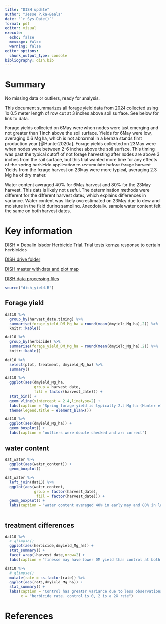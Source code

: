 ```yaml
---
title: "DISH update"
author: "Jesse Puka-Beals"
date: "`r Sys.Date()`"
format: pdf
editor: visual
execute:
  echo: false
  message: false
  warning: false
editor_options: 
  chunk_output_type: console
bibliography: dish.bib
---
```


# Summary

No missing data or outliers, ready for analysis.

This document summarizes all forage yield data from 2024 collected using 1x 0.5 meter length of row cut at 3 inches above soil surface. See below for link to data.

Forage yields collected on 6May were when nodes were just emerging and not greater than 1 inch above the soil surface. Yields for 6May were low, averaging 0.6 Mg ha, which is not abnormal in a kernza stands first production year [@Hunter2020a]. Forage yields collected on 23May were when nodes were between 2-6 inches above the soil surface. This timing was past the typical cutoff of not forage harvesting after nodes are above 3 inches from the soil surface, but this trial wanted more time for any effects of the spring herbicide application to accumulate before forage harvest. Yields from the forage harvest on 23May were more typical, averaging 2.3 Mg ha of dry matter.

Water content averaged 40% for 6May harvest and 80% for the 23May harvest. This data is likely not useful. The determination methods were different for the different harvest dates, which explains differences in variance. Water content was likely overestimated on 23May due to dew and moisture in the field during sampling. Anecdotally, sample water content felt the same on both harvest dates.

# Key information

DISH = Debalin Isisdor Herbicide Trial. Trial tests kernza response to certain herbicides

[DISH drive folder](https://drive.google.com/drive/folders/1o-Uxzj_jdKeDWl_txSn17louCpe-P9ZO)

[DISH master with data and plot map](https://docs.google.com/spreadsheets/d/1HtKeSv93GQMWm8yx5QJRuqrUkAzYI577hPCDMTsKLhU/edit#gid=1999649668)

[DISH data processing files](https://github.com/jpukabeals/scs-lab_misc)

```r
source("dish_yield.R")
```

## Forage yield

```r
dat10 %>% 
  group_by(harvest_date,timing) %>% 
  summarise(forage_yield_DM_Mg_ha = round(mean(dmyield_Mg_ha),2)) %>% 
  knitr::kable()

dat10 %>% 
  group_by(herbicide) %>% 
  summarise(forage_yield_DM_Mg_ha = round(mean(dmyield_Mg_ha),2)) %>% 
  knitr::kable()
```

```r
dat10 %>% 
  select(plot, treatment, dmyield_Mg_ha) %>% 
  summary()
```

```r
dat10 %>% 
  ggplot(aes(dmyield_Mg_ha,
             group = harvest_date,
             fill = factor(harvest_date))) +
  stat_bin() +
  geom_vline(xintercept = 2.4,linetype=2) +
  labs(caption = "Spring forage yield is typically 2.4 Mg ha (Hunter et all 2020)") +
  theme(legend.title = element_blank())

dat10 %>% 
  ggplot(aes(dmyield_Mg_ha)) +
  geom_boxplot() +
  labs(caption = "outliers were double checked and are correct")
```

\newpage

## water content

```r
dat_water %>% 
  ggplot(aes(water_content)) + 
  geom_boxplot() 

dat_water %>% 
  left_join(dat10) %>% 
  ggplot(aes(water_content,
             group = factor(harvest_date),
              fill = factor(harvest_date))) + 
  geom_boxplot() +
  labs(caption = "water content averaged 40% in early may and 80% in late May")
  
```

## treatment differences

```r
dat10 %>% 
  # glimpse()
  ggplot(aes(herbicide,dmyield_Mg_ha)) +
  stat_summary() +
  facet_wrap(~harvest_date,nrow=2) +
  labs(caption = "finesse may have lower DM yield than control at both harvest points")

dat10 %>% 
  # glimpse()
  mutate(rate = as.factor(rate)) %>% 
  ggplot(aes(rate,dmyield_Mg_ha)) +
  stat_summary() +
  labs(caption = "Control has greater variance due to less observations.\n No obvious injury though 2X rates averaged lower forage yield",
       x = "herbicide rate. control is 0, 2 is a 2X rate")

```

# References
